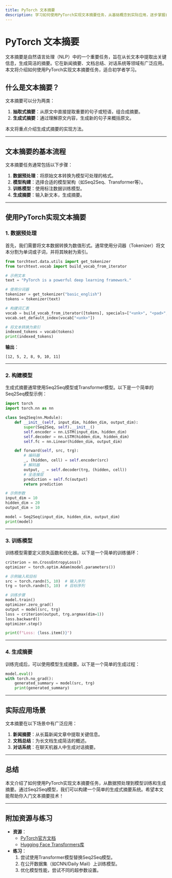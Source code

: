 ```yaml
---
title: PyTorch 文本摘要
description: 学习如何使用PyTorch实现文本摘要任务，从基础概念到实际应用，逐步掌握自然语言处理中的文本摘要技术。
---
```


# PyTorch 文本摘要

文本摘要是自然语言处理（NLP）中的一个重要任务，旨在从长文本中提取出关键信息，生成简洁的摘要。它在新闻摘要、文档总结、对话系统等领域有广泛应用。本文将介绍如何使用PyTorch实现文本摘要任务，适合初学者学习。

## 什么是文本摘要？

文本摘要可以分为两类：
1. **抽取式摘要**：从原文中直接提取重要的句子或短语，组合成摘要。
2. **生成式摘要**：通过理解原文内容，生成新的句子来概括原文。

本文将重点介绍生成式摘要的实现方法。

---

## 文本摘要的基本流程

文本摘要任务通常包括以下步骤：
1. **数据预处理**：将原始文本转换为模型可处理的格式。
2. **模型构建**：选择合适的模型架构（如Seq2Seq、Transformer等）。
3. **训练模型**：使用标注数据训练模型。
4. **生成摘要**：输入新文本，生成摘要。

---

## 使用PyTorch实现文本摘要

### 1. 数据预处理

首先，我们需要将文本数据转换为数值形式。通常使用分词器（Tokenizer）将文本分割为单词或子词，并将其映射为索引。

```python
from torchtext.data.utils import get_tokenizer
from torchtext.vocab import build_vocab_from_iterator

# 示例文本
text = "PyTorch is a powerful deep learning framework."

# 使用分词器
tokenizer = get_tokenizer("basic_english")
tokens = tokenizer(text)

# 构建词汇表
vocab = build_vocab_from_iterator([tokens], specials=["<unk>", "<pad>", "<sos>", "<eos>"])
vocab.set_default_index(vocab["<unk>"])

# 将文本转换为索引
indexed_tokens = vocab(tokens)
print(indexed_tokens)
```

**输出**：
```
[12, 5, 2, 8, 9, 10, 11]
```

---

### 2. 构建模型

生成式摘要通常使用Seq2Seq模型或Transformer模型。以下是一个简单的Seq2Seq模型示例：

```python
import torch
import torch.nn as nn

class Seq2Seq(nn.Module):
    def __init__(self, input_dim, hidden_dim, output_dim):
        super(Seq2Seq, self).__init__()
        self.encoder = nn.LSTM(input_dim, hidden_dim)
        self.decoder = nn.LSTM(hidden_dim, hidden_dim)
        self.fc = nn.Linear(hidden_dim, output_dim)

    def forward(self, src, trg):
        # 编码器
        _, (hidden, cell) = self.encoder(src)
        # 解码器
        output, _ = self.decoder(trg, (hidden, cell))
        # 全连接层
        prediction = self.fc(output)
        return prediction

# 示例参数
input_dim = 10
hidden_dim = 20
output_dim = 10

model = Seq2Seq(input_dim, hidden_dim, output_dim)
print(model)
```

---

### 3. 训练模型

训练模型需要定义损失函数和优化器。以下是一个简单的训练循环：

```python
criterion = nn.CrossEntropyLoss()
optimizer = torch.optim.Adam(model.parameters())

# 示例输入和目标
src = torch.randn(5, 10)  # 输入序列
trg = torch.randn(5, 10)  # 目标序列

# 训练步骤
model.train()
optimizer.zero_grad()
output = model(src, trg)
loss = criterion(output, trg.argmax(dim=1))
loss.backward()
optimizer.step()

print(f"Loss: {loss.item()}")
```

---

### 4. 生成摘要

训练完成后，可以使用模型生成摘要。以下是一个简单的生成过程：

```python
model.eval()
with torch.no_grad():
    generated_summary = model(src, trg)
    print(generated_summary)
```

---

## 实际应用场景

文本摘要在以下场景中有广泛应用：
1. **新闻摘要**：从长篇新闻文章中提取关键信息。
2. **文档总结**：为长文档生成简洁的概述。
3. **对话系统**：在聊天机器人中生成对话摘要。

---

## 总结

本文介绍了如何使用PyTorch实现文本摘要任务，从数据预处理到模型训练和生成摘要。通过Seq2Seq模型，我们可以构建一个简单的生成式摘要系统。希望本文能帮助你入门文本摘要技术！

---

## 附加资源与练习

- **资源**：
  - [PyTorch官方文档](https://pytorch.org/docs/stable/index.html)
  - [Hugging Face Transformers库](https://huggingface.co/transformers/)
- **练习**：
  1. 尝试使用Transformer模型替换Seq2Seq模型。
  2. 在公开数据集（如CNN/Daily Mail）上训练模型。
  3. 优化模型性能，尝试不同的超参数设置。